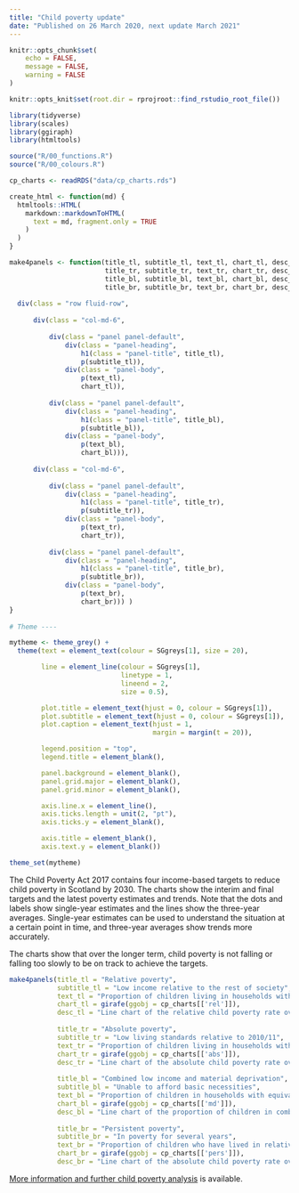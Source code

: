 ---
title: "Child poverty update"
date: "Published on 26 March 2020, next update March 2021"
---

```{r setup, include = FALSE}
knitr::opts_chunk$set(
	echo = FALSE,
	message = FALSE,
	warning = FALSE
)

knitr::opts_knit$set(root.dir = rprojroot::find_rstudio_root_file())

```

```{r}

library(tidyverse)
library(scales)
library(ggiraph)
library(htmltools)

source("R/00_functions.R")
source("R/00_colours.R")

cp_charts <- readRDS("data/cp_charts.rds")

create_html <- function(md) {
  htmltools::HTML(
    markdown::markdownToHTML(
      text = md, fragment.only = TRUE
    )
  )
}

make4panels <- function(title_tl, subtitle_tl, text_tl, chart_tl, desc_tl,
                        title_tr, subtitle_tr, text_tr, chart_tr, desc_tr,
                        title_bl, subtitle_bl, text_bl, chart_bl, desc_bl,
                        title_br, subtitle_br, text_br, chart_br, desc_br) {
  
  div(class = "row fluid-row",
     
      div(class = "col-md-6", 
          
          div(class = "panel panel-default",
              div(class = "panel-heading",
                  h1(class = "panel-title", title_tl),
                  p(subtitle_tl)),
              div(class = "panel-body",
                  p(text_tl),
                  chart_tl)),
              
          div(class = "panel panel-default",
              div(class = "panel-heading",
                  h1(class = "panel-title", title_bl),
                  p(subtitle_bl)),
              div(class = "panel-body",
                  p(text_bl),
                  chart_bl))),
     
      div(class = "col-md-6", 
          
          div(class = "panel panel-default",
              div(class = "panel-heading",
                  h1(class = "panel-title", title_tr),
                  p(subtitle_tr)),
              div(class = "panel-body",
                  p(text_tr),
                  chart_tr)),
          
          div(class = "panel panel-default",
              div(class = "panel-heading",
                  h1(class = "panel-title", title_br),
                  p(subtitle_br)),
              div(class = "panel-body",
                  p(text_br),
                  chart_br))) )
}
 
# Theme ----

mytheme <- theme_grey() +
  theme(text = element_text(colour = SGgreys[1], size = 20),

        line = element_line(colour = SGgreys[1],
                            linetype = 1,
                            lineend = 2,
                            size = 0.5),

        plot.title = element_text(hjust = 0, colour = SGgreys[1]),
        plot.subtitle = element_text(hjust = 0, colour = SGgreys[1]),
        plot.caption = element_text(hjust = 1,
                                    margin = margin(t = 20)),

        legend.position = "top",
        legend.title = element_blank(),

        panel.background = element_blank(),
        panel.grid.major = element_blank(),
        panel.grid.minor = element_blank(),

        axis.line.x = element_line(),
        axis.ticks.length = unit(2, "pt"),
        axis.ticks.y = element_blank(),

        axis.title = element_blank(),
        axis.text.y = element_blank())

theme_set(mytheme)

```

<!-- Include skip target at the top of the document -->

<script>
  $(document).ready(function(){
    $head = $('#header');
    $head.prepend('<div class=\"skiptarget\"><a id=\"maincontent\">-</a></div>')
    });
</script>

The Child Poverty Act 2017 contains four income-based targets to reduce child poverty in Scotland by 2030. The charts show the interim and final targets and the latest poverty estimates and trends. Note that the dots and labels show single-year estimates and the lines show the three-year averages. Single-year estimates can be used to understand the situation at a certain point in time, and three-year averages show trends more accurately.

The charts show that over the longer term, child poverty is not falling or falling too slowly to be on track to achieve the targets.

```{r panels}

make4panels(title_tl = "Relative poverty",
            subtitle_tl = "Low income relative to the rest of society", 
            text_tl = "Proportion of children living in households with equivalised incomes below 60% of the median (middle) UK income in the current year.", 
            chart_tl = girafe(ggobj = cp_charts[['rel']]), 
            desc_tl = "Line chart of the relative child poverty rate over time and the targets, showing a small increase in recent years that may now have stopped at a level remaining considerably above the targets.",
            
            title_tr = "Absolute poverty", 
            subtitle_tr = "Low living standards relative to 2010/11", 
            text_tr = "Proportion of children living in households with equivalised incomes below 60% of the median UK income in a base year (currently 2010/11) adjusted for inflation.", 
            chart_tr = girafe(ggobj = cp_charts[['abs']]), 
            desc_tr = "Line chart of the absolute child poverty rate over time and the targets, showing an initial fall followed by stagnation in recent years at a level considerably higher than the targets.",
            
            title_bl = "Combined low income and material deprivation", 
            subtitle_bl = "Unable to afford basic necessities", 
            text_bl = "Proportion of children in households with equivalised incomes below 70% of the median UK income and going without certain basic goods and services.", 
            chart_bl = girafe(ggobj = cp_charts[['md']]), 
            desc_bl = "Line chart of the proportion of children in combined low income and material deprivation over time and the targets, showing little change and a level that is considerably higher than the targets.",
            
            title_br = "Persistent poverty", 
            subtitle_br = "In poverty for several years", 
            text_br = "Proportion of children who have lived in relative poverty in three or more of the last four years.", 
            chart_br = girafe(ggobj = cp_charts[['pers']]), 
            desc_br = "Line chart of the absolute child poverty rate over time and the targets, showing an initial fall followed by stagnation in recent years at a level considerably higher than the targets.")


```


[More information and further child poverty analysis](https://www.gov.scot/collections/child-poverty-statistics/) is available.
